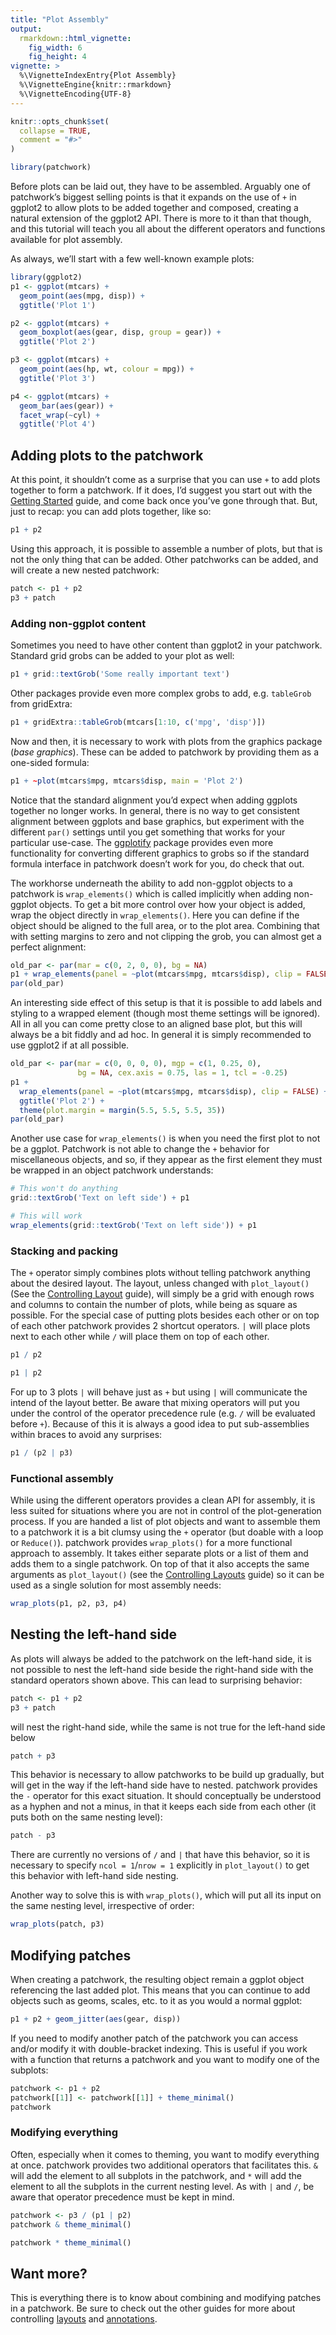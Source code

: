 ```yaml
---
title: "Plot Assembly"
output: 
  rmarkdown::html_vignette:
    fig_width: 6
    fig_height: 4
vignette: >
  %\VignetteIndexEntry{Plot Assembly}
  %\VignetteEngine{knitr::rmarkdown}
  %\VignetteEncoding{UTF-8}
---
```


```r
knitr::opts_chunk$set(
  collapse = TRUE,
  comment = "#>"
)
```

```r
library(patchwork)
```

Before plots can be laid out, they have to be assembled. Arguably one of 
patchwork's biggest selling points is that it expands on the use of `+` in 
ggplot2 to allow plots to be added together and composed, creating a natural 
extension of the ggplot2 API. There is more to it than that though, and this 
tutorial will teach you all about the different operators and functions 
available for plot assembly.

As always, we'll start with a few well-known example plots:

```r
library(ggplot2)
p1 <- ggplot(mtcars) + 
  geom_point(aes(mpg, disp)) + 
  ggtitle('Plot 1')

p2 <- ggplot(mtcars) + 
  geom_boxplot(aes(gear, disp, group = gear)) + 
  ggtitle('Plot 2')

p3 <- ggplot(mtcars) + 
  geom_point(aes(hp, wt, colour = mpg)) + 
  ggtitle('Plot 3')

p4 <- ggplot(mtcars) + 
  geom_bar(aes(gear)) + 
  facet_wrap(~cyl) + 
  ggtitle('Plot 4')
```

## Adding plots to the patchwork
At this point, it shouldn't come as a surprise that you can use `+` to add plots
together to form a patchwork. If it does, I'd suggest you start out with the 
[Getting Started](../patchwork.html) guide, and come back once you've gone 
through that. But, just to recap: you can add plots together, like so:

```r
p1 + p2
```

Using this approach, it is possible to assemble a number of plots, but that is
not the only thing that can be added. Other patchworks can be added, and will 
create a new nested patchwork:

```r
patch <- p1 + p2
p3 + patch
```

### Adding non-ggplot content
Sometimes you need to have other content than ggplot2 in your patchwork. 
Standard grid grobs can be added to your plot as well:

```r
p1 + grid::textGrob('Some really important text')
```

Other packages provide even more complex grobs to add, e.g. `tableGrob` from 
gridExtra:

```r
p1 + gridExtra::tableGrob(mtcars[1:10, c('mpg', 'disp')])
```

Now and then, it is necessary to work with plots from the graphics package 
(*base graphics*). These can be added to patchwork by providing them as a
one-sided formula:

```r
p1 + ~plot(mtcars$mpg, mtcars$disp, main = 'Plot 2')
```

Notice that the standard alignment you'd expect when adding ggplots together no 
longer works. In general, there is no way to get consistent alignment between 
ggplots and base graphics, but experiment with the different `par()` settings
until you get something that works for your particular use-case. The 
[ggplotify](https://cran.r-project.org/package=ggplotify/vignettes/ggplotify.html)
package provides even more functionality for converting different graphics to 
grobs so if the standard formula interface in patchwork doesn't work for you, do 
check that out.

The workhorse underneath the ability to add non-ggplot objects to a patchwork is
`wrap_elements()` which is called implicitly when adding non-ggplot objects. To
get a bit more control over how your object is added, wrap the object directly 
in `wrap_elements()`. Here you can define if the object should be aligned to the
full area, or to the plot area. Combining that with setting margins to zero and 
not clipping the grob, you can almost get a perfect alignment:

```r
old_par <- par(mar = c(0, 2, 0, 0), bg = NA)
p1 + wrap_elements(panel = ~plot(mtcars$mpg, mtcars$disp), clip = FALSE)
par(old_par)
```

An interesting side effect of this setup is that it is possible to add labels 
and styling to a wrapped element (though most theme settings will be ignored). 
All in all you can come pretty close to an aligned base plot, but this will 
always be a bit fiddly and ad hoc. In general it is simply recommended to use
ggplot2 if at all possible.

```r
old_par <- par(mar = c(0, 0, 0, 0), mgp = c(1, 0.25, 0), 
               bg = NA, cex.axis = 0.75, las = 1, tcl = -0.25)
p1 + 
  wrap_elements(panel = ~plot(mtcars$mpg, mtcars$disp), clip = FALSE) + 
  ggtitle('Plot 2') + 
  theme(plot.margin = margin(5.5, 5.5, 5.5, 35))
par(old_par)
```

Another use case for  `wrap_elements()` is when you need the first plot to not
be a ggplot. Patchwork is not able to change the `+` behavior for miscellaneous 
objects, and so, if they appear as the first element they must be wrapped in 
an object patchwork understands:

```r
# This won't do anything
grid::textGrob('Text on left side') + p1
```
```r
# This will work
wrap_elements(grid::textGrob('Text on left side')) + p1
```

### Stacking and packing
The `+` operator simply combines plots without telling patchwork anything about
the desired layout. The layout, unless changed with `plot_layout()` (See the 
[Controlling Layout](layout.html) guide), will simply be a grid with enough rows 
and columns to contain the number of plots, while being as square as possible. 
For the special case of putting plots besides each other or on top of each 
other patchwork provides 2 shortcut operators. `|` will place plots next to each 
other while `/` will place them on top of each other.

```r
p1 / p2
```

```r
p1 | p2
```

For up to 3 plots `|` will behave just as `+` but using `|` will communicate the
intend of the layout better. Be aware that mixing operators will put you under 
the control of the operator precedence rule (e.g. `/` will be evaluated before 
`+`). Because of this it is always a good idea to put sub-assemblies within 
braces to avoid any surprises:

```r
p1 / (p2 | p3)
```

### Functional assembly
While using the different operators provides a clean API for assembly, it is 
less suited for situations where you are not in control of the plot-generation
process. If you are handed a list of plot objects and want to assemble them to
a patchwork it is a bit clumsy using the `+` operator (but doable with a loop or
`Reduce()`). patchwork provides `wrap_plots()` for a more functional approach to
assembly. It takes either separate plots or a list of them and adds them to a 
single patchwork. On top of that it also accepts the same arguments as 
`plot_layout()` (see the [Controlling Layouts](layout.html) guide) so it can be 
used as a single solution for most assembly needs:

```r
wrap_plots(p1, p2, p3, p4)
```

## Nesting the left-hand side
As plots will always be added to the patchwork on the left-hand side, it is not
possible to nest the left-hand side beside the right-hand side with the standard
operators shown above. This can lead to surprising behavior:

```r
patch <- p1 + p2
p3 + patch
```

will nest the right-hand side, while the same is not true for the left-hand side
below

```r
patch + p3
```

This behavior is necessary to allow patchworks to be build up gradually, but
will get in the way if the left-hand side have to nested. patchwork provides the
`-` operator for this exact situation. It should conceptually be understood as a 
hyphen and not a minus, in that it keeps each side from each other (it puts both
on the same nesting level):

```r
patch - p3
```

There are currently no versions of `/` and `|` that have this behavior, so it is
necessary to specify `ncol = 1`/`nrow = 1` explicitly in `plot_layout()` to get
this behavior with left-hand side nesting.

Another way to solve this is with `wrap_plots()`, which will put all its input 
on the same nesting level, irrespective of order:

```r
wrap_plots(patch, p3)
```

## Modifying patches
When creating a patchwork, the resulting object remain a ggplot object 
referencing the last added plot. This means that you can continue to add objects 
such as geoms, scales, etc. to it as you would a normal ggplot:

```r
p1 + p2 + geom_jitter(aes(gear, disp))
```

If you need to modify another patch of the patchwork you can access and/or 
modify it with double-bracket indexing. This is useful if you work with a 
function that returns a patchwork and you want to modify one of the subplots:

```r
patchwork <- p1 + p2
patchwork[[1]] <- patchwork[[1]] + theme_minimal()
patchwork
```

### Modifying everything
Often, especially when it comes to theming, you want to modify everything at 
once. patchwork provides two additional operators that facilitates this. `&` 
will add the element to all subplots in the patchwork, and `*` will add the 
element to all the subplots in the current nesting level. As with `|` and `/`,
be aware that operator precedence must be kept in mind.

```r
patchwork <- p3 / (p1 | p2)
patchwork & theme_minimal()
```
```r
patchwork * theme_minimal()
```

## Want more?
This is everything there is to know about combining and modifying patches in a
patchwork. Be sure to check out the other guides for more about controlling 
[layouts](layout.html) and [annotations](annotation.html).
